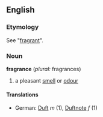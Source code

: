 ==English==
===Etymology===
See "[[fragrant]]".
===Noun===
'''fragrance''' (''plural:'' fragrances)
# a pleasant [[smell]] or [[odour]]
====Translations====
*German: [[Duft]] ''m'' (1), [[Duftnote]] ''f'' (1)